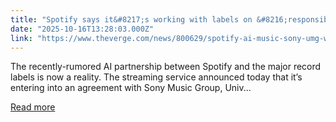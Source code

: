 ```yaml
---
title: "Spotify says it&#8217;s working with labels on &#8216;responsible&#8217; AI music tools"
date: "2025-10-16T13:28:03.000Z"
link: "https://www.theverge.com/news/800629/spotify-ai-music-sony-umg-wmg-merlin"
---
```


The recently-rumored AI partnership between Spotify and the major record labels is now a reality. The streaming service announced today that it’s entering into an agreement with Sony Music Group, Univ...

[Read more](https://www.theverge.com/news/800629/spotify-ai-music-sony-umg-wmg-merlin)
